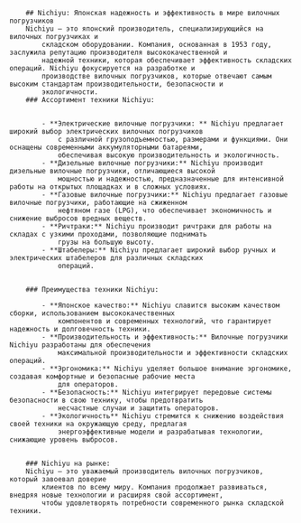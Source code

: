 

		## Nichiyu: Японская надежность и эффективность в мире вилочных погрузчиков
		Nichiyu – это японский производитель, специализирующийся на вилочных погрузчиках и
			складском оборудовании. Компания, основанная в 1953 году, заслужила репутацию производителя высококачественной и
			надежной техники, которая обеспечивает эффективность складских операций. Nichiyu фокусируется на разработке и
			производстве вилочных погрузчиков, которые отвечают самым высоким стандартам производительности, безопасности и
			экологичности.
		### Ассортимент техники Nichiyu:


			- **Электрические вилочные погрузчики: ** Nichiyu предлагает широкий выбор электрических вилочных погрузчиков
				с различной грузоподъемностью, размерами и функциями. Они оснащены современными аккумуляторными батареями,
				обеспечивая высокую производительность и экологичность.
			- **Дизельные вилочные погрузчики:** Nichiyu производит дизельные вилочные погрузчики, отличающиеся высокой
				мощностью и надежностью, предназначенные для интенсивной работы на открытых площадках и в сложных условиях.
			- **Газовые вилочные погрузчики:** Nichiyu предлагает газовые вилочные погрузчики, работающие на сжиженном
				нефтяном газе (LPG), что обеспечивает экономичность и снижение выбросов вредных веществ.
			- **Ричтраки:** Nichiyu производит ричтраки для работы на складах с узкими проходами, позволяющие поднимать
				грузы на большую высоту.
			- **Штабелеры:** Nichiyu предлагает широкий выбор ручных и электрических штабелеров для различных складских
				операций.


		### Преимущества техники Nichiyu:

			- **Японское качество:** Nichiyu славится высоким качеством сборки, использованием высококачественных
				компонентов и современных технологий, что гарантирует надежность и долговечность техники.
			- **Производительность и эффективность:** Вилочные погрузчики Nichiyu разработаны для обеспечения
				максимальной производительности и эффективности складских операций.
			- **Эргономика:** Nichiyu уделяет большое внимание эргономике, создавая комфортные и безопасные рабочие места
				для операторов.
			- **Безопасность:** Nichiyu интегрирует передовые системы безопасности в свою технику, чтобы предотвратить
				несчастные случаи и защитить операторов.
			- **Экологичность** Nichiyu стремится к снижению воздействия своей техники на окружающую среду, предлагая
				энергоэффективные модели и разрабатывая технологии, снижающие уровень выбросов.


		### Nichiyu на рынке:
		Nichiyu – это уважаемый производитель вилочных погрузчиков, который завоевал доверие
			клиентов по всему миру. Компания продолжает развиваться, внедряя новые технологии и расширяя свой ассортимент,
			чтобы удовлетворять потребности современного рынка складской техники.


